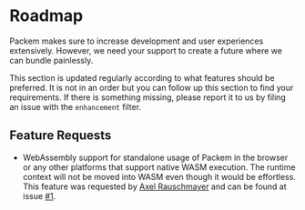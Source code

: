 

# Roadmap

Packem makes sure to increase development and user experiences extensively. However, we need your support to create a future where we can bundle painlessly.

This section is updated regularly according to what features should be preferred. It is not in an order but you can follow up this section to find your requirements. If there is something missing, please report it to us by filing an issue with the `enhancement` filter.

## Feature Requests

- WebAssembly support for standalone usage of Packem in the browser or any other platforms that support native WASM execution. The runtime context will not be moved into WASM even though it would be effortless. This feature was requested by [Axel Rauschmayer](https://twitter.com/rauschma) and can be found at issue [#1](https://github.com/packem/packem/issues/1).
